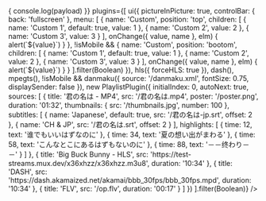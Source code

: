 
<div
  className="nx-rounded-sm nx-overflow-hidden nx-mt-5"
  style={{ maxWidth: '1024px', width:'100%' margin: '1.25rem auto' }}
>
  <Player
    onEvent={(payload) => {
      console.log(payload)
    }}
    plugins={[
      ui({
        pictureInPicture: true,
        controlBar: { back: 'fullscreen' },
        menu: [
          {
            name: 'Custom',
            position: 'top',
            children: [
              {
                name: 'Custom 1',
                default: true,
                value: 1
              },
              {
                name: 'Custom 2',
                value: 2
              },
              {
                name: 'Custom 3',
                value: 3
              }
            ],
            onChange({ value, name }, elm) {
              alert(`${value}`)
            }
          },
          !isMobile && {
            name: 'Custom',
            position: 'bootom',
            children: [
              {
                name: 'Custom 1',
                default: true,
                value: 1
              },
              {
                name: 'Custom 2',
                value: 2
              },
              {
                name: 'Custom 3',
                value: 3
              }
            ],
            onChange({ value, name }, elm) {
              alert(`${value}`)
            }
          }
        ].filter(Boolean)
      }),
      hls({ forceHLS: true }),
      dash(),
      mpegts(),
      !isMobile && danmaku({ source: '/danmaku.xml', fontSize: 0.75, displaySender: false }),
      new PlaylistPlugin({
        initialIndex: 0,
        autoNext: true,
        sources: [
          {
            title: '君の名は - MP4',
            src: '/君の名は.mp4',
            poster: '/poster.png',
            duration: '01:32',
            thumbnails: {
              src: '/thumbnails.jpg',
              number: 100
            },
            subtitles: [
              {
                name: 'Japanese',
                default: true,
                src: '/君の名は-jp.srt',
                offset: 2
              },
              {
                name: 'CH & JP',
                src: '/君の名は.srt',
                offset: 2
              }
            ],
            highlights: [
              {
                time: 12,
                text: '谁でもいいはずなのに'
              },
              {
                time: 34,
                text: '夏の想い出がまわる'
              },
              {
                time: 58,
                text: 'こんなとこにあるはずもないのに'
              },
              {
                time: 88,
                text: '－－终わり－－'
              }
            ]
          },
          {
            title: 'Big Buck Bunny - HLS',
            src: 'https://test-streams.mux.dev/x36xhzz/x36xhzz.m3u8',
            duration: '10:34'
          },
          {
            title: 'DASH',
            src: 'https://dash.akamaized.net/akamai/bbb_30fps/bbb_30fps.mpd',
            duration: '10:34'
          },
          {
            title: 'FLV',
            src: '/op.flv',
            duration: '00:17'
          }
        ]
      })
    ].filter(Boolean)}
  />
</div>
